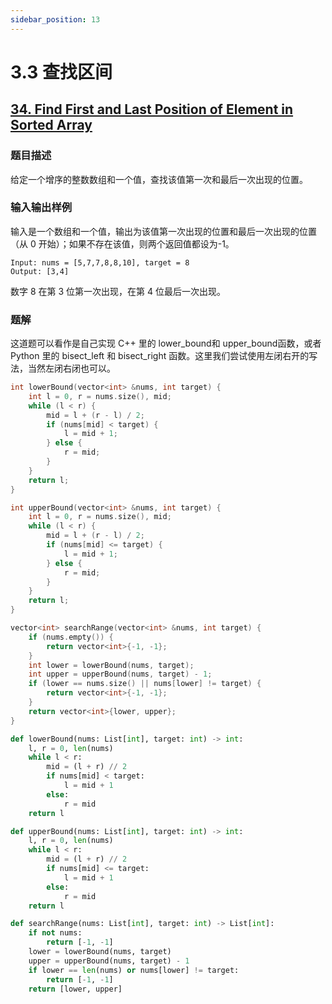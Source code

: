 ```yaml
---
sidebar_position: 13
---
```


# 3.3 查找区间

## [34. Find First and Last Position of Element in Sorted Array](https://leetcode.com/problems/find-first-and-last-position-of-element-in-sorted-array/)

### 题目描述

给定一个增序的整数数组和一个值，查找该值第一次和最后一次出现的位置。

### 输入输出样例

输入是一个数组和一个值，输出为该值第一次出现的位置和最后一次出现的位置（从 0 开始）；如果不存在该值，则两个返回值都设为-1。

```
Input: nums = [5,7,7,8,8,10], target = 8
Output: [3,4]
```

数字 8 在第 3 位第一次出现，在第 4 位最后一次出现。

### 题解

这道题可以看作是自己实现 C++ 里的 lower_bound和 upper_bound函数，或者 Python 里的 bisect_left 和 bisect_right 函数。这里我们尝试使用左闭右开的写法，当然左闭右闭也可以。

<Tabs>
<TabItem value="cpp" label="C++">

```cpp
int lowerBound(vector<int> &nums, int target) {
    int l = 0, r = nums.size(), mid;
    while (l < r) {
        mid = l + (r - l) / 2;
        if (nums[mid] < target) {
            l = mid + 1;
        } else {
            r = mid;
        }
    }
    return l;
}

int upperBound(vector<int> &nums, int target) {
    int l = 0, r = nums.size(), mid;
    while (l < r) {
        mid = l + (r - l) / 2;
        if (nums[mid] <= target) {
            l = mid + 1;
        } else {
            r = mid;
        }
    }
    return l;
}

vector<int> searchRange(vector<int> &nums, int target) {
    if (nums.empty()) {
        return vector<int>{-1, -1};
    }
    int lower = lowerBound(nums, target);
    int upper = upperBound(nums, target) - 1;
    if (lower == nums.size() || nums[lower] != target) {
        return vector<int>{-1, -1};
    }
    return vector<int>{lower, upper};
}
```

</TabItem>
<TabItem value="py" label="Python">

```py
def lowerBound(nums: List[int], target: int) -> int:
    l, r = 0, len(nums)
    while l < r:
        mid = (l + r) // 2
        if nums[mid] < target:
            l = mid + 1
        else:
            r = mid
    return l

def upperBound(nums: List[int], target: int) -> int:
    l, r = 0, len(nums)
    while l < r:
        mid = (l + r) // 2
        if nums[mid] <= target:
            l = mid + 1
        else:
            r = mid
    return l

def searchRange(nums: List[int], target: int) -> List[int]:
    if not nums:
        return [-1, -1]
    lower = lowerBound(nums, target)
    upper = upperBound(nums, target) - 1
    if lower == len(nums) or nums[lower] != target:
        return [-1, -1]
    return [lower, upper]
```

</TabItem>

</Tabs>